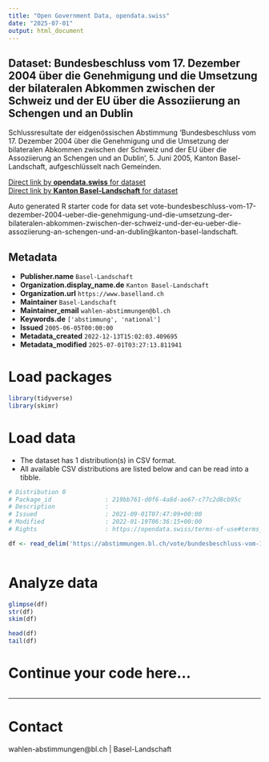 ```yaml
---
title: "Open Government Data, opendata.swiss"
date: "2025-07-01"
output: html_document
---
```


## Dataset: Bundesbeschluss vom 17. Dezember 2004 über die Genehmigung und die Umsetzung der bilateralen Abkommen zwischen der Schweiz und der EU über die Assoziierung an Schengen und an Dublin

Schlussresultate der eidgenössischen Abstimmung 'Bundesbeschluss vom 17. Dezember 2004 über die Genehmigung und die Umsetzung der bilateralen Abkommen zwischen der Schweiz und der EU über die Assoziierung an Schengen und an Dublin', 5. Juni 2005, Kanton Basel-Landschaft, aufgeschlüsselt nach Gemeinden.

[Direct link by **opendata.swiss** for dataset](https://opendata.swiss/de/dataset/bundesbeschluss-vom-17-dezember-2004-uber-die-genehmigung-und-die-umsetzung-der-bilateralen-abk)<br>
[Direct link by **Kanton Basel-Landschaft** for dataset](https://abstimmungen.bl.ch/vote/bundesbeschluss-vom-17-dezember-2004-ueber-die-genehmigung-und-die-umsetzung-der-bilateralen-abkommen-zwischen-der-schweiz-und-der-eu-ueber-die-assoziierung-an-schengen-und-an-dublin/data)

Auto generated R starter code for data set vote-bundesbeschluss-vom-17-dezember-2004-ueber-die-genehmigung-und-die-umsetzung-der-bilateralen-abkommen-zwischen-der-schweiz-und-der-eu-ueber-die-assoziierung-an-schengen-und-an-dublin@kanton-basel-landschaft.

## Metadata

- **Publisher.name** `Basel-Landschaft`
- **Organization.display_name.de** `Kanton Basel-Landschaft`
- **Organization.url** `https://www.baselland.ch`
- **Maintainer** `Basel-Landschaft`
- **Maintainer_email** `wahlen-abstimmungen@bl.ch`
- **Keywords.de** `['abstimmung', 'national']`
- **Issued** `2005-06-05T00:00:00`
- **Metadata_created** `2022-12-13T15:02:03.409695`
- **Metadata_modified** `2025-07-01T03:27:13.811941`


# Load packages

```r

library(tidyverse)
library(skimr)

```

# Load data

-   The dataset has 1 distribution(s) in CSV format.
-   All available CSV distributions are listed below and can be read into a tibble.

```r

# Distribution 0
# Package_id               : 219bb761-d0f6-4a8d-ae67-c77c2d8cb95c
# Description              : 
# Issued                   : 2021-09-01T07:47:09+00:00
# Modified                 : 2022-01-19T06:36:15+00:00
# Rights                   : https://opendata.swiss/terms-of-use#terms_by

df <- read_delim('https://abstimmungen.bl.ch/vote/bundesbeschluss-vom-17-dezember-2004-ueber-die-genehmigung-und-die-umsetzung-der-bilateralen-abkommen-zwischen-der-schweiz-und-der-eu-ueber-die-assoziierung-an-schengen-und-an-dublin/data-csv')



```

# Analyze data

```r

glimpse(df)
str(df)
skim(df)

head(df)
tail(df)

```

# Continue your code here...

```r

```

------------------------------------------------------------------------

# Contact

wahlen-abstimmungen@bl.ch | Basel-Landschaft
